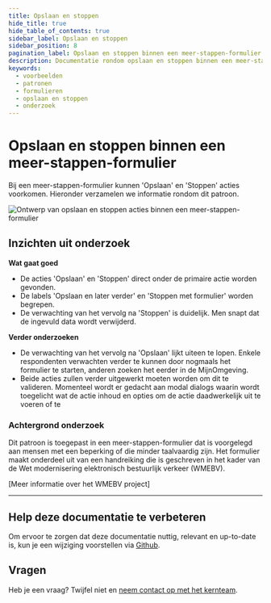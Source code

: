 ```yaml
---
title: Opslaan en stoppen
hide_title: true
hide_table_of_contents: true
sidebar_label: Opslaan en stoppen
sidebar_position: 8
pagination_label: Opslaan en stoppen binnen een meer-stappen-formulier
description: Documentatie rondom opslaan en stoppen binnen een meer-stappen-formulier
keywords:
  - voorbeelden
  - patronen
  - formulieren
  - opslaan en stoppen
  - onderzoek
---
```



# Opslaan en stoppen binnen een meer-stappen-formulier

Bij een meer-stappen-formulier kunnen 'Opslaan' en 'Stoppen' acties voorkomen. Hieronder verzamelen we informatie rondom dit patroon.

![Ontwerp van opslaan en stoppen acties binnen een meer-stappen-formulier](https://raw.githubusercontent.com/nl-design-system/documentatie/assets/voorbeeld_formulier_opslaan-stoppen.png)

## Inzichten uit onderzoek

**Wat gaat goed**
* De acties 'Opslaan' en 'Stoppen' direct onder de primaire actie worden gevonden.
* De labels 'Opslaan en later verder' en 'Stoppen met formulier' worden begrepen. 
* De verwachting van het vervolg na 'Stoppen' is duidelijk. Men snapt dat de ingevuld data wordt verwijderd. 

**Verder onderzoeken**
* De verwachting van het vervolg na 'Opslaan' lijkt uiteen te lopen. Enkele respondenten verwachten verder te kunnen door nogmaals het formulier te starten, anderen zoeken het eerder in de MijnOmgeving.
* Beide acties zullen verder uitgewerkt moeten worden om dit te valideren. Momenteel wordt er gedacht aan modal dialogs waarin wordt toegelicht wat de actie inhoud en opties om de actie daadwerkelijk uit te voeren of te 

<VideoPlayer videoId="EVTUxDfr9Mg" />

### Achtergrond onderzoek
Dit patroon is toegepast in een meer-stappen-formulier dat is voorgelegd aan mensen met een beperking of die minder taalvaardig zijn. Het formulier maakt onderdeel uit van een handreiking die is geschreven in het kader van de Wet modernisering elektronisch bestuurlijk verkeer (WMEBV). 

[Meer informatie over het WMEBV project]

---

## Help deze documentatie te verbeteren

Om ervoor te zorgen dat deze documentatie nuttig, relevant en up-to-date is, kun je een wijziging voorstellen via [Github](https://github.com/nl-design-system/documentatie).

## Vragen

Heb je een vraag? Twijfel niet en [neem contact op met het kernteam](../../project/kernteam.mdx).
